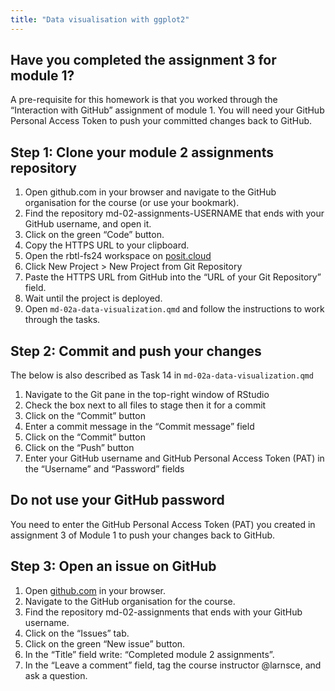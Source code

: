```yaml
---
title: "Data visualisation with ggplot2"
---
```


::: {.callout-important}
## Have you completed the assignment 3 for module 1?
A pre-requisite for this homework is that you worked through the "Interaction with GitHub" assignment of module 1. You will need your GitHub Personal Access Token to push your committed changes back to GitHub. 
:::

## Step 1: Clone your module 2 assignments repository

1. Open github.com in your browser and navigate to the GitHub organisation for the course (or use your bookmark).
2. Find the repository md-02-assignments-USERNAME that ends with your GitHub username, and open it.
3. Click on the green "Code" button.
4. Copy the HTTPS URL to your clipboard.
5. Open the rbtl-fs24 workspace on [posit.cloud](https://posit.cloud/spaces/484002/content/all?sort=name_asc)
6. Click New Project > New Project from Git Repository
7. Paste the HTTPS URL from GitHub into the "URL of your Git Repository" field.
8. Wait until the project is deployed.
9. Open `md-02a-data-visualization.qmd` and follow the instructions to work through the tasks.

## Step 2: Commit and push your changes 

The below is also described as Task 14 in `md-02a-data-visualization.qmd`

1. Navigate to the Git pane in the top-right window of RStudio
2. Check the box next to all files to stage then it for a commit
3. Click on the "Commit" button
4. Enter a commit message in the "Commit message" field
5. Click on the "Commit" button
6. Click on the "Push" button
7. Enter your GitHub username and GitHub Personal Access Token (PAT) in the "Username" and "Password" fields

::: callout-important
## Do not use your GitHub password

You need to enter the GitHub Personal Access Token (PAT) you created in assignment 3 of Module 1 to push your changes back to GitHub.
:::

## Step 3: Open an issue on GitHub

1. Open [github.com](https://github.com/) in your browser.
2. Navigate to the GitHub organisation for the course.
3. Find the repository md-02-assignments that ends with your GitHub username.
4. Click on the "Issues" tab.
5. Click on the green "New issue" button.
6. In the "Title" field write: "Completed module 2 assignments".
7. In the "Leave a comment" field, tag the course instructor @larnsce, and ask a question.
